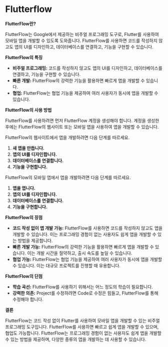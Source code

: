# Flutterflow

**FlutterFlow란?**

FlutterFlow는 Google에서 제공하는 비주얼 프로그래밍 도구로, Flutter를 사용하여 모바일 앱을 개발할 수 있도록 도와줍니다. FlutterFlow를 사용하면 코드를 작성하지 않고도 앱의 UI를 디자인하고, 데이터베이스를 연결하고, 기능을 구현할 수 있습니다.

**FlutterFlow의 특징**

* **비주얼 프로그래밍:** 코드를 작성하지 않고도 앱의 UI를 디자인하고, 데이터베이스를 연결하고, 기능을 구현할 수 있습니다.
* **빠른 개발:** FlutterFlow의 강력한 기능을 활용하면 빠르게 앱을 개발할 수 있습니다.
* **협업:** FlutterFlow는 협업 기능을 제공하여 여러 사용자가 동시에 앱을 개발할 수 있습니다.

**FlutterFlow의 사용 방법**

FlutterFlow를 사용하려면 먼저 FlutterFlow 계정을 생성해야 합니다. 계정을 생성한 후에는 FlutterFlow의 웹사이트 또는 모바일 앱을 사용하여 앱을 개발할 수 있습니다.

FlutterFlow의 웹사이트에서 앱을 개발하려면 다음 단계를 따르세요.

1. **새 앱을 만듭니다.**
2. **앱의 UI를 디자인합니다.**
3. **데이터베이스를 연결합니다.**
4. **기능을 구현합니다.**

FlutterFlow의 모바일 앱에서 앱을 개발하려면 다음 단계를 따르세요.

1. **앱을 엽니다.**
2. **앱의 UI를 디자인합니다.**
3. **데이터베이스를 연결합니다.**
4. **기능을 구현합니다.**

**FlutterFlow의 장점**

* **코드 작성 없이 앱 개발 가능:** FlutterFlow를 사용하면 코드를 작성하지 않고도 앱을 개발할 수 있습니다. 이는 프로그래밍 경험이 없는 사용자도 쉽게 앱을 개발할 수 있는 방법을 제공합니다.
* **빠른 개발 가능:** FlutterFlow의 강력한 기능을 활용하면 빠르게 앱을 개발할 수 있습니다. 이는 개발 시간을 절약하고, 출시 속도를 높일 수 있습니다.
* **협업 가능:** FlutterFlow는 협업 기능을 제공하여 여러 사용자가 동시에 앱을 개발할 수 있습니다. 이는 대규모 프로젝트를 진행할 때 유용합니다.

**FlutterFlow의 단점**

* **학습 곡선:** FlutterFlow를 사용하기 위해서는 어느 정도의 학습이 필요합니다.
* **강력한 의존:** Project를 수정하려면 Code로 수정은 힘들고, FlutterFlow를 통해 수정해야 합니다.

**결론**

FlutterFlow는 코드 작성 없이 Flutter를 사용하여 모바일 앱을 개발할 수 있는 비주얼 프로그래밍 도구입니다. FlutterFlow를 사용하면 빠르고 쉽게 앱을 개발할 수 있으며, 협업도 가능합니다. FlutterFlow는 프로그래밍 경험이 없는 사용자도 쉽게 앱을 개발할 수 있는 방법을 제공하며, 다양한 종류의 앱을 개발하는 데 사용할 수 있습니다.